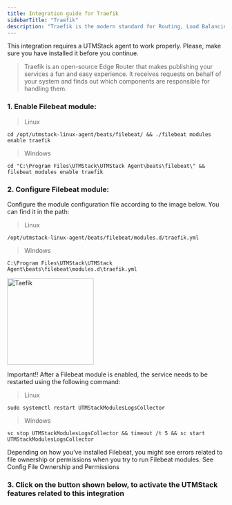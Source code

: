 ```yaml
---
title: Integration guide for Traefik
sidebarTitle: "Traefik"
description: "Traefik is the modern standard for Routing, Load Balancing, and Proxies for the Cloud, On-Prem, and Hybrid workloads."
---
```



<Warning>
    This integration requires a UTMStack agent to work properly. Please, make sure you have installed it before you continue.
</Warning>

> Traefik is an open-source Edge Router that makes publishing your services a fun and easy experience. It receives requests on behalf of your system and finds out which components are responsible for handling them.


### 1. Enable Filebeat module:

> Linux
`````
cd /opt/utmstack-linux-agent/beats/filebeat/ && ./filebeat modules enable traefik 
`````

> Windows
`````
cd "C:\Program Files\UTMStack\UTMStack Agent\beats\filebeat\" && filebeat modules enable traefik
`````

### 2. Configure Filebeat module:

<Note>
    Configure the module configuration file according to the image below. You can find it in the path:
</Note>

> Linux
`````
/opt/utmstack-linux-agent/beats/filebeat/modules.d/traefik.yml
`````

> Windows
`````
C:\Program Files\UTMStack\UTMStack Agent\beats\filebeat\modules.d\traefik.yml
`````

<img
  height="200"
  className="block rounded-xl"
  src="/images/integrations/taefik/config-traefik.png"
  alt="Taefik"
/>

<Note>
    Important!! After a Filebeat module is enabled, the service needs to be restarted using the following command:
</Note>

> Linux
`````
sudo systemctl restart UTMStackModulesLogsCollector
`````

> Windows
`````
sc stop UTMStackModulesLogsCollector && timeout /t 5 && sc start UTMStackModulesLogsCollector
`````

<Warning>
    Depending on how you’ve installed Filebeat, you might see errors related to file ownership or permissions when you try to run Filebeat modules. See Config File Ownership and Permissions
</Warning>

### 3. Click on the button shown below, to activate the UTMStack features related to this integration